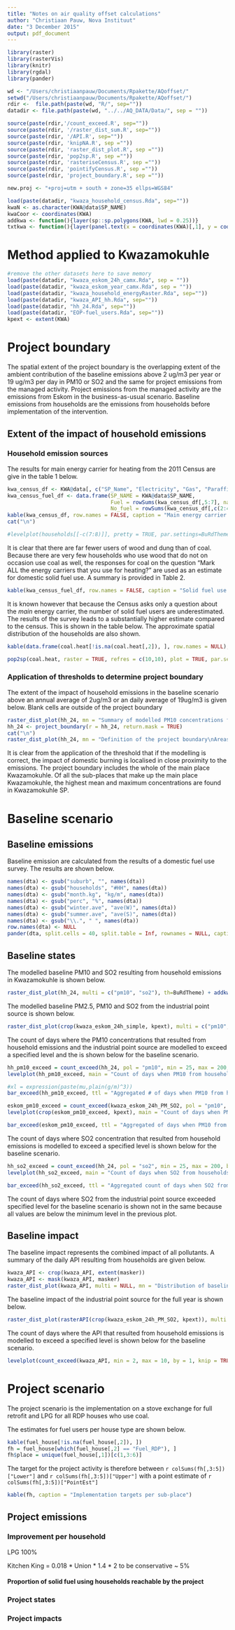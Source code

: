 ```yaml
---
title: "Notes on air quality offset calculations"
author: "Christiaan Pauw, Nova Instituut"
date: "3 December 2015"
output: pdf_document
---
```

```r
library(raster)
library(rasterVis)
library(knitr)
library(rgdal)
library(pander)

wd <- "/Users/christiaanpauw/Documents/Rpakette/AQoffset/"
setwd("/Users/christiaanpauw/Documents/Rpakette/AQoffset/")
rdir <-  file.path(paste(wd, "R/", sep=""))
datadir <- file.path(paste(wd, "../../AQ_DATA/Data/", sep = ""))

source(paste(rdir,'/count_exceed.R', sep=""))
source(paste(rdir, '/raster_dist_sum.R', sep=""))
source(paste(rdir, '/API.R', sep=""))
source(paste(rdir, 'knipNA.R', sep =""))
source(paste(rdir, 'raster_dist_plot.R', sep =""))
source(paste(rdir, 'pop2sp.R', sep =""))
source(paste(rdir, 'rasteriseCensus.R', sep =""))
source(paste(rdir, 'pointifyCensus.R', sep =""))
source(paste(rdir, 'project_boundary.R', sep =""))

new.proj <- "+proj=utm + south + zone=35 ellps=WGS84" 

load(paste(datadir, "kwaza_household_census.Rda", sep=""))
kwaN <- as.character(KWA@data$SP_NAME)
kwaCoor <- coordinates(KWA)
addkwa <- function(){layer(sp::sp.polygons(KWA, lwd = 0.25))}
txtkwa <- function(){layer(panel.text(x = coordinates(KWA)[,1], y = coordinates(KWA)[,2], label = as.character(KWA@data$SP_NAME), cex = 0.5))}
```

# Method applied to Kwazamokuhle
```r
#remove the other datasets here to save memory
load(paste(datadir, "kwaza_eskom_24h_camx.Rda", sep = ""))
load(paste(datadir, "kwaza_eskom_year_camx.Rda", sep = ""))
load(paste(datadir, "kwaza_household_energyRaster.Rda", sep=""))
load(paste(datadir, "kwaza_API_hh.Rda", sep=""))
load(paste(datadir, "hh_24.Rda", sep=""))
load(paste(datadir, "EOP-fuel_users.Rda", sep=""))
kpext <- extent(KWA)
```

# Project boundary
The spatial extent of the project boundary is the overlapping extent of the ambient contribution of the baseline emissions above 2 ug/m3 per year or 19 ug/m3 per day in PM10 or SO2 and the same for project emissions from the managed activity. Project emissions from the managed activity are the emissions from Eskom in the business-as-usual scenario. Baseline emissions from households are the emissions from households before implementation of the intervention. 

## Extent of the impact of household emissions

### Household emission sources

The results for main energy carrier for heating from the 2011 Census are give in the table 1 below.

```r
kwa_census_df <- KWA@data[, c("SP_Name", "Electricity", "Gas", "Paraffin", "Wood", "Coal", "Animal.dung", "None")]
kwa_census_fuel_df <- data.frame(SP_NAME = KWA@data$SP_NAME, 
                                 Fuel = rowSums(kwa_census_df[,5:7], na.rm = T),
                                 No_fuel = rowSums(kwa_census_df[,c(2:4,8)], na.rm = T))
kable(kwa_census_df, row.names = FALSE, caption = "Main energy carrier for heating from the 2011 Census")
cat("\n")
```

```r
#levelplot(households[[-c(7:8)]], pretty = TRUE, par.settings=BuRdTheme, main = "Number of households by energy carrier \nused for heating: Census 2011", scales=list(draw=FALSE)) + addkwa()
```

It is clear that there are far fewer users of wood and dung than of coal. Because there are very few households who use wood that do not on occasion use coal as well, the responses for coal on the question "Mark ALL the energy carriers that you use for heating?" are used as an estimate for domestic solid fuel use. A summary is provided in Table 2. 
 
```r
kable(kwa_census_fuel_df, row.names = FALSE, caption = "Solid fuel use for heating from the 2011 Census")
```

It is known however that because the Census asks only a question about the *main* energy carrier, the number of solid fuel users are underestimated. The results of the survey leads to a substantially higher estimate compared to the census. This is shown in the table below. The approximate spatial distribution of the households are also shown.  

```r
kable(data.frame(coal.heat[!is.na(coal.heat[,2]), ], row.names = NULL), caption = "Estimated number of coal using households per subplace with upper and lower bound of the 95% confidence interval")
```

```r
pop2sp(coal.heat, raster = TRUE, refres = c(10,10), plot = TRUE, par.settings=BuRdTheme, main = "Number of coal users for heating: \nPoint estimate with 95% CI ", sub="'Yes' is coal use, 'No' is no coal use") + addkwa()
```

### Application of thresholds to determine project boundary
The extent of the impact of household emissions in the baseline scenario above an annual average of 2ug/m3 or an daily average of 19ug/m3 is given below. Blank cells are outside of the project boundary

```r
raster_dist_plot(hh_24, mn = "Summary of modelled PM10 concentrations from household \ncoal burning in Kwazamokuhle", sb = "Daily averages over one year") + addkwa()
hh_24 <- project_boundary(r = hh_24, return.mask = TRUE) 
cat("\n")
raster_dist_plot(hh_24, mn = "Definition of the project boundary\nAreas where daily or annual PM10 exceed the threshold") + addkwa()
```

It is clear from the application of the threshold that if the modelling is correct, the impact of domestic burning is localised in close proximity to the emissions. The project boundary includes the whole of the main place Kwazamokuhle. Of all the sub-places that make up the main place Kwazamokuhle, the highest mean and maximum concentrations are found in Kwazamokuhle SP. 



# Baseline scenario
## Baseline emissions
Baseline emission are calculated from the results of a domestic fuel use survey. The results are shown below.

```r
names(dta) <- gsub("suburb", "", names(dta))
names(dta) <- gsub("households", "#HH", names(dta))
names(dta) <- gsub("month.kg", "kg/m", names(dta))
names(dta) <- gsub("perc", "%", names(dta))
names(dta) <- gsub("winter.ave", "ave(W)", names(dta))
names(dta) <- gsub("summer.ave", "ave(S)", names(dta))
names(dta) <- gsub("\\.", " ", names(dta))
row.names(dta) <- NULL
pander(dta, split.cells = 40, split.table = Inf, rownames = NULL, caption = "Baseline coal use by Suburb")
```

## Baseline states

The modelled baseline PM10 and SO2 resulting from household emissions in Kwazamokuhle is shown below. 
```r
raster_dist_plot(hh_24, multi = c("pm10", "so2"), th=BuRdTheme) + addkwa()
```

The modelled baseline PM2.5, PM10 and SO2 from the industrial point source is shown below.

```r
raster_dist_plot(crop(kwaza_eskom_24h_simple, kpext), multi = c("pm10","pm2.5", "so2")) + addkwa()
```

The count of days where the PM10 concentrations that resulted from household emissions and the industrial point source are modelled to exceed a specified level and the is shown below for the baseline scenario. 

```r
hh_pm10_exceed = count_exceed(hh_24, pol = "pm10", min = 25, max = 200, by = 25, knip = TRUE)
levelplot(hh_pm10_exceed, main = "Count of days when PM10 from househols \nexceeded specified concentarion", sub = "182 days", par.settings=BuRdTheme) + addkwa()
```

```r
#xl = expression(paste(mu,plain(g/m)^3))
bar_exceed(hh_pm10_exceed, ttl = "Aggregated # of days when PM10 from households \nexceeded specified concentarion")
```

```r
eskom_pm10_exceed = count_exceed(kwaza_eskom_24h_PM_SO2, pol = "pm10", min = 25, max = 200, by = 25, knip = TRUE)
levelplot(crop(eskom_pm10_exceed, kpext), main = "Count of days when PM10 from Eskom \nexceeded specified concentration", sub = "365 days", scales=list(draw=FALSE), par.settings=BuRdTheme) + addkwa()
```


```r
bar_exceed(eskom_pm10_exceed, ttl = "Aggregated of days when PM10 from Eskom \nexceeded specified concentarion")
```

The count of days where SO2 concentration that resulted from household emissions is modelled to exceed a specified level is shown below for the baseline scenario. 

```r
hh_so2_exceed = count_exceed(hh_24, pol = "so2", min = 25, max = 200, by = 25, knip = TRUE)
levelplot(hh_so2_exceed, main = "Count of days when SO2 from households \nexceeded specified concentration", sub = "182 days", par = BuRdTheme, scales=list(draw=FALSE)) + addkwa()
```

```r
bar_exceed(hh_so2_exceed, ttl = "Aggregated count of days when SO2 from \nhouseholds exceeded specified concentration")
```

The count of days where SO2 from the industrial point source exceeded specified level for the baseline scenario is shown not in the same because all values are below the minimum level in the previous plot. 

## Baseline impact

The baseline impact represents the combined impact of all pollutants. A summary of the daily API resulting from households are given below.  

```r
kwaza_API <- crop(kwaza_API, extent(masker))
kwaza_API <- mask(kwaza_API, masker)
raster_dist_plot(kwaza_API, multi = NULL, mn = "Distribution of baseline API \nfrom households in Kwazamokuhle", sb = "182 days") + addkwa()
```

The baseline impact of the industrial point source for the full year is shown below.

```r
raster_dist_plot(rasterAPI(crop(kwaza_eskom_24h_PM_SO2, kpext)), multi = NULL, mn = "Kwazamokuhle baseline API from households", sb = "182 days") + addkwa()
```

The count of days where the API that resulted from household emissions is modelled to exceed a specified level is shown below for the baseline scenario. 

```r
levelplot(count_exceed(kwaza_API, min = 2, max = 10, by = 1, knip = TRUE) , par = BuRdTheme, scales=list(draw=FALSE), main = "Days in Kwazamokuhle where API \nfrom households exceeded specified level", sub = "182 days") + addkwa() 
```

# Project scenario

The project scenario is the implementation on a stove exchange for full retrofit and LPG for all RDP houses who use coal. 

The estimates for fuel users per house type are shown below.

```r
kable(fuel_house[!is.na(fuel_house[,2]), ])
fh = fuel_house[which(fuel_house[,2] == "Fuel_RDP"), ]
fh$place = unique(fuel_house[,1])[c(1,3:6)]
```

The target for the project activity is therefore between `r colSums(fh[,3:5])["Lower"]`  and `r colSums(fh[,3:5])["Upper"] ` with a point estimate of `r colSums(fh[,3:5])["PointEst"] `

```r
kable(fh, caption = "Implementation targets per sub-place")
```

## Project emissions

### Improvement per household

LPG 100%

Kitchen King = 0.018 * Union * 1.4    * 2 to be conservative ~ 5%

#### Proportion of solid fuel using households reachable by the project



### Project states

### Project impacts





